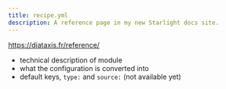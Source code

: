 ```yaml
---
title: recipe.yml
description: A reference page in my new Starlight docs site.
---
```


https://diataxis.fr/reference/

- technical description of module
- what the configuration is converted into
- default keys, `type:` and `source:` (not available yet)